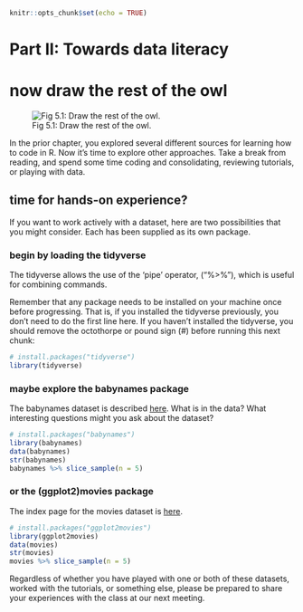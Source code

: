 ```r
knitr::opts_chunk$set(echo = TRUE)
```
# Part II: Towards data literacy {.unnumbered}

# now draw the rest of the owl

![Fig 5.1: Draw the rest of the owl.](images/InkedrCr9A_LI.jpg)

In the prior chapter, you explored several different sources for learning how to code in R. Now it's time to explore other approaches. Take a break from reading, and spend some time coding and consolidating, reviewing tutorials, or playing with data.

## time for hands-on experience?

If you want to work actively with a dataset, here are two possibilities that you might consider. Each has been supplied as its own package.

### begin by loading the tidyverse

The tidyverse allows the use of the 'pipe' operator, ("%\>%"), which is useful for combining commands.

Remember that any package needs to be installed on your machine once before progressing. That is, if you installed the tidyverse previously, you don't need to do the first line here. If you haven't installed the tidyverse, you should remove the octothorpe or pound sign (\#) before running this next chunk:

```r
# install.packages("tidyverse")
library(tidyverse)
```

### maybe explore the babynames package

The babynames dataset is described [here](https://cran.r-project.org/web/packages/babynames/readme/README.html). What is in the data? What interesting questions might you ask about the dataset?

```r
# install.packages("babynames")
library(babynames)
data(babynames)
str(babynames)
babynames %>% slice_sample(n = 5)
```

### or the (ggplot2)movies package

The index page for the movies dataset is [here](https://cran.r-project.org/web/packages/ggplot2movies/index.html).

```r
# install.packages("ggplot2movies")
library(ggplot2movies)
data(movies)
str(movies)
movies %>% slice_sample(n = 5)
```

Regardless of whether you have played with one or both of these datasets, worked with the tutorials, or something else, please be prepared to share your experiences with the class at our next meeting.
